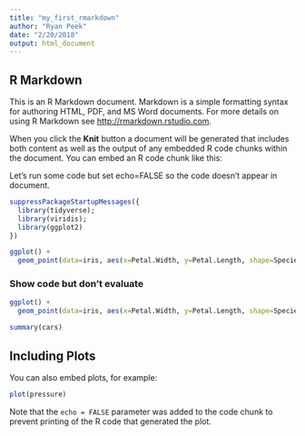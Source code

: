 ```yaml
---
title: "my_first_rmarkdown"
author: "Ryan Peek"
date: "2/20/2018"
output: html_document
---
```


## R Markdown

This is an R Markdown document. Markdown is a simple formatting syntax for authoring HTML, PDF, and MS Word documents. For more details on using R Markdown see <http://rmarkdown.rstudio.com>.

When you click the **Knit** button a document will be generated that includes both content as well as the output of any embedded R code chunks within the document. You can embed an R code chunk like this:

Let's run some code but set echo=FALSE so the code doesn't appear in document.
```r
suppressPackageStartupMessages({
  library(tidyverse);
  library(viridis);
  library(ggplot2)
})

ggplot() + 
  geom_point(data=iris, aes(x=Petal.Width, y=Petal.Length, shape=Species, color=Species))
```

### Show code but don't evaluate

```r
ggplot() + 
  geom_point(data=iris, aes(x=Petal.Width, y=Petal.Length, shape=Species, color=Species))
```


```r
summary(cars)
```

## Including Plots

You can also embed plots, for example:

```r
plot(pressure)
```

Note that the `echo = FALSE` parameter was added to the code chunk to prevent printing of the R code that generated the plot.
